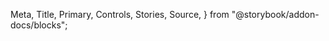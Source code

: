   Meta,
  Title,
  Primary,
  Controls,
  Stories,
  Source,
} from "@storybook/addon-docs/blocks";

<Meta isTemplate title="How to use Slider" />

<Title />
適用 : 圖層清單、透明度、數值選擇；可以搭配其他元件如 Checkbox 來使用

<Primary />

# Controls

<Controls />

---

# Usage API

初始化 Slider 元件，帶入參數 `parentDOM` 及 `options` 物件，並設定內部屬性。
(兩參數皆為可選值，若沒有帶入則會套用內部預設值)

```javascript
new Slider(parentDOM, (options = {}));
```

>### parameters 參數設定
- <span className="sb-unstyled font-black">parentDOM</span>
  <span className="sb-unstyled data-type element">HTMLElement</span>  
  ```html
  <!--  要放入的container -->
  <div id="slider_1"></div>
  ```  
  <br/>
  ```javascript
  const sliderParent = document.getElementById("slider_1");
  const sliderInstance = new Slider(sliderParent, {initValue: 79});
  ```  
  <br/>

- <span className="sb-unstyled font-black"> options</span>
  <span className="sb-unstyled data-type">object</span>  
  各屬性傳入型別可參考上方 Control 說明，以下 option 設定值為內部預設值。  

  ```javascript
  const sliderOptions = {
    min:1,
    max:100,
    initValue:0,
    step:1,
    range:false,
    theme:'var(--color-primary-500)',
    thumbImg:null,
    classes:['slider'],
    handler:null,
    disabled:false
  }
  ```
<br />

> ### properties 內部屬性
> <span class="sb-unstyled data-type readonly">Read-only</span><span className="sb-unstyled">可以操作的屬性皆須使用methods來更改</span>

<div className="sb-unstyled table-container overflow-hidden">
<table className="sb-unstyled table-content">
  <thead>
    <tr className="text-center">
      <td>property</td><td>descriptions</td>
    </tr>
  </thead>
  <tbody>
    <tr><td className="font-bold">options</td><td>該 Slider 元件的 options 參數設定</td></tr>
    <tr><td className="font-bold">childrens</td><td>指向該 Slider 元件的兩個子元件 [ `Sliderbar`, `SliderThumb`] (禁止從外部更改子元件設定)</td></tr>
    <tr><td className="font-bold">thumb</td><td>指向 `SliderThumb` 子元件</td></tr>
    <tr><td className="font-bold">bar</td><td>指向 `SliderBar` 子元件</td></tr>
  </tbody>
</table>
</div>  

<br/>

> ### methods 方法
> 提供外部控制方法調整內部屬性值  

<p className="sb-unstyled font-bold text-yellow-500">Quick reference</p>
<div className="sb-unstyled table-container overflow-hidden">
  <table className="sb-unstyled table-content">
    <thead>
      <tr className="text-center">
        <td>methods</td><td>descriptions</td><td>inherit</td>
      </tr>
    </thead>
    <tbody>
      <tr><td>`.getElem()`</td><td>回傳該元件渲染的 DOM 節點元素</td><td>`BaseComponent`</td></tr>
      <tr><td>`.getValue()`</td><td>回傳該元件的 slider 數值</td></tr>
      <tr><td>`.setValue(val)`</td><td>傳入要設定的 slider 數值，如果是 range-type 則傳入 `[ startVal, endVal ]`</td></tr>
      <tr><td>`.changeTheme(HEXstring)`</td><td>更改主題色</td></tr>
      <tr><td>`.setDisabled(boolean)`</td><td>更改顯示/操作與否</td></tr>

    </tbody>
  </table>
</div>

  <span className="sb-unstyled methods">.getElem()</span>
   - **Returns**  
   回傳主元件的DOM節點(HTMLElement) - `<input/>`  
  ``` javascript
    let sliderElem = Slider.getElem(); // return an DOM HTMLElement
  ```
  <span className="sb-unstyled methods">.getValue()</span>  
    - **Returns**  
    回傳該元件的 slider 數值，如果是range則會回傳一個陣列
  ``` javascript
    let value = Slider.getValue(); // 30
  ```
  <span className="sb-unstyled methods">.setValue(val)</span>
   - **Parameters**  
  傳入數值更改value值，如果是range則傳入一陣列
  ``` javascript
    Slider.setValue(45);
  console.log(Slider.getValue()); // 45
  ```
  <span className="sb-unstyled methods">.changeTheme(HEX)</span>
   - **Parameters**  
    參數可以放入任一HEX色碼，用來改變主題色
  ``` javascript
    Slider.changeTheme("#878787");
  ```
  <span className="sb-unstyled methods">.setDisabled(boolean)</span>
   - **Parameters**  
  傳入boolean值更改disabled狀態
  ``` javascript
    Slider.setDisabled(true); //Slider will become disabled
  ```
